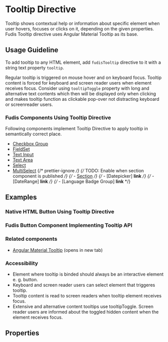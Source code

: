 
<Meta title="Directives/Tooltip" />

# Tooltip Directive

Tooltip shows contextual help or information about specific element when user hovers, focuses or clicks on it, depending on the given properties.
Fudis Tooltip directive uses Angular Material Tooltip as its base.

## Usage Guideline

To add tooltip to any HTML element, add `fudisTooltip` directive to it with a string text property `tooltip`.

Regular tooltip is triggered on mouse hover and on keyboard focus. Tooltip content is forced for keyboard and screen reader users when element receives focus.
Consider using `tooltipToggle` property with long and alternative text contents which then will be displayed only when clicking and makes tooltip function as clickable pop-over not distracting keyboard or screenreader users.

### Fudis Components Using Tooltip Directive

Following components implement Tooltip Directive to apply tooltip in semantically correct place.

- [Checkbox Group](/docs/components-form-checkbox-group--documentation)
- [FieldSet](/docs/components-form-field-set--documentation)
- [Text Input](/docs/components-form-text-input--documentation)
- [Text Area](/docs/components-form-text-area--documentation)
- [Select](/docs/components-form-select-select--documentation)
- [MultiSelect](/docs/components-form-select-multiselect--documentation)
  {/* prettier-ignore */}
  {/* TODO: Enable when section component is published */}
  {/* - [Section](/docs/components-section--documentation) */}
  {/* - [Datepicker] **link** */}
  {/* - [DateRange] **link** */}
  {/* - [Language Badge Group] **link** */}

## Examples

### Native HTML Button Using Tooltip Directive

<Canvas of={TooltipStories.ExampleWithNativeButton}></Canvas>

### Fudis Button Component Implementing Tooltip API

<Canvas of={TooltipStories.ExampleWithFudisButton}></Canvas>

### Related components

- [Angular Material Tooltip](https://material.angular.io/components/tooltip/overview) (opens in new tab)

### Accessibility

- Element where tooltip is binded should always be an interactive element e. g. button.
- Keyboard and screen reader users can select element that triggeres tooltip.
- Tooltip content is read to screen readers when tooltip element receives focus.
- Extensive and alternative content tooltips use tooltipToggle. Screen reader users are informed about the toggled hidden content when the element receives focus.

## Properties

<ArgTypes of={TooltipDirective} exclude={tooltipExclude} />
